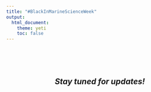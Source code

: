 ```yaml
---
title: "#BlackInMarineScienceWeek"
output: 
  html_document:
    theme: yeti
    toc: false
---
```


<br>
<br>
<br>


<center>

## *Stay tuned for updates!*



